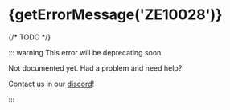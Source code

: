 
# {getErrorMessage('ZE10028')}

<ErrorInfo code="ZE10028" terminal />

{/* TODO */}

::: warning
This error will be deprecating soon. 

Not documented yet. Had a problem and need help?

Contact us in our [discord](https://zephyr-cloud.io/discord)!

:::
